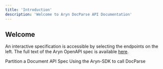```yaml
---
title: 'Introduction'
description: 'Welcome to Aryn DocParse API Documentation'
---
```


## Welcome

An interactive specification is accessible by selecting the endpoints on the left. The full text of the Aryn OpenAPI
spec is available [here](https://github.com/aryn-ai/docs/blob/main/api-reference/openapi.yaml).


<CardGroup cols={2}>
  <Card
    title="Partition Document"
    icon="play"
    href="./endpoint/partition"
  >
    Partition a Document API Spec
  </Card>
  <Card
    title="Aryn-SDK CLI Reference"
    icon="rectangle-terminal"
    href="/sdk-reference/partition"
  >
    Using the Aryn-SDK to call DocParse
  </Card>
</CardGroup>
